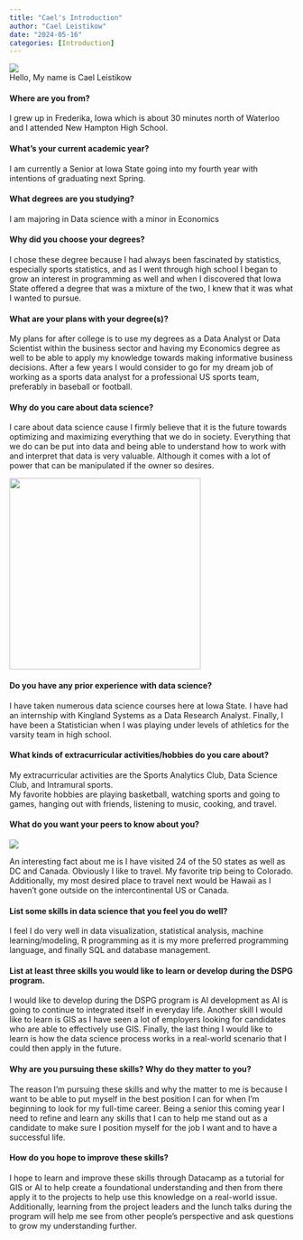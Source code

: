 ```yaml
---
title: "Cael's Introduction"
author: "Cael Leistikow"
date: "2024-05-16"
categories: [Introduction]
---
```


![](imgs/Cael103.png)\
Hello, My name is Cael Leistikow

#### Where are you from?

I grew up in Frederika, Iowa which is about 30 minutes north of Waterloo and I attended New Hampton High School.

#### What’s your current academic year?

I am currently a Senior at Iowa State going into my fourth year with intentions of graduating next Spring.

#### What degrees are you studying?

I am majoring in Data science with a minor in Economics

#### Why did you choose your degrees?

I chose these degree because I had always been fascinated by statistics, especially sports statistics, and as I went through high school I began to grow an interest in programming as well and when I discovered that Iowa State offered a degree that was a mixture of the two, I knew that it was what I wanted to pursue.

#### What are your plans with your degree(s)?

My plans for after college is to use my degrees as a Data Analyst or Data Scientist within the business sector and having my Economics degree as well to be able to apply my knowledge towards making informative business decisions. After a few years I would consider to go for my dream job of working as a sports data analyst for a professional US sports team, preferably in baseball or football.

#### Why do you care about data science?

I care about data science cause I firmly believe that it is the future towards optimizing and maximizing everything that we do in society. Everything that we do can be put into data and being able to understand how to work with and interpret that data is very valuable. Although it comes with a lot of power that can be manipulated if the owner so desires.

![](imgs/th2.jpg){width="339"}

#### Do you have any prior experience with data science?

I have taken numerous data science courses here at Iowa State. I have had an internship with Kingland Systems as a Data Research Analyst. Finally, I have been a Statistician when I was playing under levels of athletics for the varsity team in high school.

#### What kinds of extracurricular activities/hobbies do you care about?

My extracurricular activities are the Sports Analytics Club, Data Science Club, and Intramural sports.\
My favorite hobbies are playing basketball, watching sports and going to games, hanging out with friends, listening to music, cooking, and travel.

#### What do you want your peers to know about you?

![](imgs/th.png)

An interesting fact about me is I have visited 24 of the 50 states as well as DC and Canada. Obviously I like to travel. My favorite trip being to Colorado. Additionally, my most desired place to travel next would be Hawaii as I haven't gone outside on the intercontinental US or Canada.

#### List some skills in data science that you feel you do well?

I feel I do very well in data visualization, statistical analysis, machine learning/modeling, R programming as it is my more preferred programming language, and finally SQL and database management.

#### List at least three skills you would like to learn or develop during the DSPG program.

I would like to develop during the DSPG program is AI development as AI is going to continue to integrated itself in everyday life. Another skill I would like to learn is GIS as I have seen a lot of employers looking for candidates who are able to effectively use GIS. Finally, the last thing I would like to learn is how the data science process works in a real-world scenario that I could then apply in the future.

#### Why are you pursuing these skills? Why do they matter to you?

The reason I'm pursuing these skills and why the matter to me is because I want to be able to put myself in the best position I can for when I'm beginning to look for my full-time career. Being a senior this coming year I need to refine and learn any skills that I can to help me stand out as a candidate to make sure I position myself for the job I want and to have a successful life.

#### How do you hope to improve these skills?

I hope to learn and improve these skills through Datacamp as a tutorial for GIS or AI to help create a foundational understanding and then from there apply it to the projects to help use this knowledge on a real-world issue. Additionally, learning from the project leaders and the lunch talks during the program will help me see from other people's perspective and ask questions to grow my understanding further.
